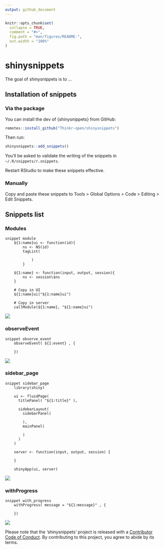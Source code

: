 ```yaml
---
output: github_document
---
```


<!-- README.md is generated from README.Rmd. Please edit that file -->

```r
knitr::opts_chunk$set(
  collapse = TRUE,
  comment = "#>",
  fig.path = "man/figures/README-",
  out.width = "100%"
)
```

# shinysnippets

The goal of shinysnippets is to ...

## Installation of snippets

### Via the package

You can install the dev of {shinysnippets} from GitHub:

``` r
remotes::install_github("Thinkr-open/shinysnippets")
```

Then run: 

``` r 
shinysnippets::add_snippets()
```

You'll be asked to validate the writing of the snippets in `~/.R/snippets/r.snippets`. 

Restart RStudio to make these snippets effective.

### Manually

Copy and paste these snippets to Tools > Global Options > Code > Editing > Edit Snippets.

## Snippets list 

### Modules

```{}
snippet module
	${1:name}ui <- function(id){
		ns <- NS(id)
		tagList(
		
			)
		}

	${1:name} <- function(input, output, session){
		ns <- session\$ns
	}
	
	# Copy in UI
	${1:name}ui("${1:name}ui")
	
	# Copy in server
	callModule(${1:name}, "${1:name}ui")
```

![](readmefigs/module_snippet.gif)

### observeEvent 

```{}
snippet observe_event
	observeEvent( ${1:event} , {
	
	})
```

![](readmefigs/observeEvent_snippet.gif)

### sidebar_page

```{}
snippet sidebar_page
	library(shiny)
	
	ui <- fluidPage(
	  titlePanel( "${1:title}" ), 
	  
	  sidebarLayout(
	    sidebarPanel(
	    
	    ),
	    mainPanel(
	    
	    )
	  )
	)
	
	server <- function(input, output, session) {
	  
	}
	
	shinyApp(ui, server)
```

![](readmefigs/sidebarpage.gif)

### withProgress

```{}
snippet with_progress
	withProgress( message = "${1:message}" , {
	
	})
```

![](readmefigs/with_progress_snippet.gif)

Please note that the 'shinysnippets' project is released with a [Contributor Code of Conduct](CODE_OF_CONDUCT.md). By contributing to this project, you agree to abide by its terms.